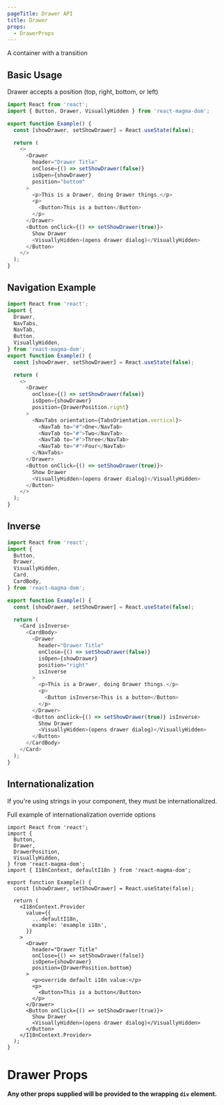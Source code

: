 ```yaml
---
pageTitle: Drawer API
title: Drawer
props:
  - DrawerProps
---
```


<PageContent componentName="drawer" type="api">

A container with a transition

## Basic Usage

Drawer accepts a position (top, right, bottom, or left)

```typescript
import React from 'react';
import { Button, Drawer, VisuallyHidden } from 'react-magma-dom';

export function Example() {
  const [showDrawer, setShowDrawer] = React.useState(false);

  return (
    <>
      <Drawer
        header="Drawer Title"
        onClose={() => setShowDrawer(false)}
        isOpen={showDrawer}
        position="bottom"
      >
        <p>This is a Drawer, doing Drawer things.</p>
        <p>
          <Button>This is a button</Button>
        </p>
      </Drawer>
      <Button onClick={() => setShowDrawer(true)}>
        Show Drawer
        <VisuallyHidden>(opens drawer dialog)</VisuallyHidden>
      </Button>
    </>
  );
}
```

## Navigation Example

```typescript
import React from 'react';
import {
  Drawer,
  NavTabs,
  NavTab,
  Button,
  VisuallyHidden,
} from 'react-magma-dom';
export function Example() {
  const [showDrawer, setShowDrawer] = React.useState(false);

  return (
    <>
      <Drawer
        onClose={() => setShowDrawer(false)}
        isOpen={showDrawer}
        position={DrawerPosition.right}
      >
        <NavTabs orientation={TabsOrientation.vertical}>
          <NavTab to="#">One</NavTab>
          <NavTab to="#">Two</NavTab>
          <NavTab to="#">Three</NavTab>
          <NavTab to="#">Four</NavTab>
        </NavTabs>
      </Drawer>
      <Button onClick={() => setShowDrawer(true)}>
        Show Drawer
        <VisuallyHidden>(opens drawer dialog)</VisuallyHidden>
      </Button>
    </>
  );
}
```

## Inverse

```typescript
import React from 'react';
import {
  Button,
  Drawer,
  VisuallyHidden,
  Card,
  CardBody,
} from 'react-magma-dom';

export function Example() {
  const [showDrawer, setShowDrawer] = React.useState(false);

  return (
    <Card isInverse>
      <CardBody>
        <Drawer
          header="Drawer Title"
          onClose={() => setShowDrawer(false)}
          isOpen={showDrawer}
          position="right"
          isInverse
        >
          <p>This is a Drawer, doing Drawer things.</p>
          <p>
            <Button isInverse>This is a button</Button>
          </p>
        </Drawer>
        <Button onClick={() => setShowDrawer(true)} isInverse>
          Show Drawer
          <VisuallyHidden>(opens drawer dialog)</VisuallyHidden>
        </Button>
      </CardBody>
    </Card>
  );
}
```

## Internationalization

If you're using strings in your component, they must be internationalized.

Full example of <Link to="/api/internationalization">internationalization override options</Link>

```tsx
import React from 'react';
import {
  Button,
  Drawer,
  DrawerPosition,
  VisuallyHidden,
} from 'react-magma-dom';
import { I18nContext, defaultI18n } from 'react-magma-dom';

export function Example() {
  const [showDrawer, setShowDrawer] = React.useState(false);

  return (
    <I18nContext.Provider
      value={{
        ...defaultI18n,
        example: 'example i18n',
      }}
    >
      <Drawer
        header="Drawer Title"
        onClose={() => setShowDrawer(false)}
        isOpen={showDrawer}
        position={DrawerPosition.bottom}
      >
        <p>override default i18n value:</p>
        <p>
          <Button>This is a button</Button>
        </p>
      </Drawer>
      <Button onClick={() => setShowDrawer(true)}>
        Show Drawer
        <VisuallyHidden>(opens drawer dialog)</VisuallyHidden>
      </Button>
    </I18nContext.Provider>
  );
}
```

# Drawer Props

**Any other props supplied will be provided to the wrapping `div` element.**

<DrawerProps />

</PageContent>